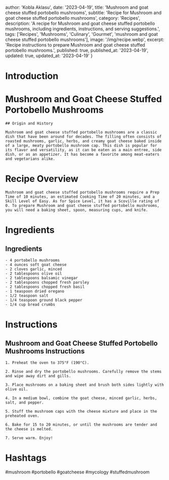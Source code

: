 
  author: 'Kobla Aklasu',
  date: '2023-04-19',
  title: 'Mushroom and goat cheese stuffed portobello mushrooms',
  subtitle: 'Recipe for Mushroom and goat cheese stuffed portobello mushrooms',
  category: 'Recipes',
  description: 'A recipe for Mushroom and goat cheese stuffed portobello mushrooms, including ingredients, instructions, and serving suggestions.',
  tags: ['Recipes', 'Mushrooms', 'Culinary', 'Gourmet', 'mushroom and goat cheese stuffed portobello mushrooms'],
  image: '/img/recipe.webp',
  excerpt: 'Recipe instructions to prepare Mushroom and goat cheese stuffed portobello mushrooms.',
  published: true,
  published_at: '2023-04-19',
  updated: true,
  updated_at: '2023-04-19'
}


  # Introduction

# Mushroom and Goat Cheese Stuffed Portobello Mushrooms
    
    ## Origin and History
    
    Mushroom and goat cheese stuffed portobello mushrooms are a classic dish that have been around for decades. The filling often consists of roasted mushrooms, garlic, herbs, and creamy goat cheese baked inside of a large, meaty portobello mushroom cap. This dish is popular for its flavor and versatility, as it can be eaten as a main entree, side dish, or as an appetizer. It has become a favorite among meat-eaters and vegetarians alike.

# Recipe Overview

    Mushroom and goat cheese stuffed portobello mushrooms require a Prep Time of 10 minutes, an estimated Cooking Time of 20 minutes, and a Skill Level of Easy. As for Spice Level, it has a Scoville rating of 0. To prepare Mushroom and goat cheese stuffed portobello mushrooms, you will need a baking sheet, spoon, measuring cups, and knife.

# Ingredients

## Ingredients
    
    - 4 portobello mushrooms
    - 4 ounces soft goat cheese
    - 2 cloves garlic, minced
    - 2 tablespoons olive oil
    - 2 tablespoons balsamic vinegar
    - 2 tablespoons chopped fresh parsley
    - 2 tablespoons chopped fresh basil
    - 1 teaspoon dried oregano
    - 1/2 teaspoon salt
    - 1/4 teaspoon ground black pepper
    - 1/4 cup bread crumbs

# Instructions

## Mushroom and Goat Cheese Stuffed Portobello Mushrooms Instructions
    
    1. Preheat the oven to 375°F (190°C).
    
    2. Rinse and dry the portobello mushrooms. Carefully remove the stems and wipe away dirt and gills.
    
    3. Place mushrooms on a baking sheet and brush both sides lightly with olive oil.
    
    4. In a medium bowl, combine the goat cheese, minced garlic, herbs, salt, and pepper.
    
    5. Stuff the mushroom caps with the cheese mixture and place in the preheated oven.
    
    6. Bake for 15 to 20 minutes, or until the mushrooms are tender and the cheese is melted.
    
    7. Serve warm. Enjoy!

# Hashtags

#mushroom #portobello #goatcheese #mycology #stuffedmushroom



